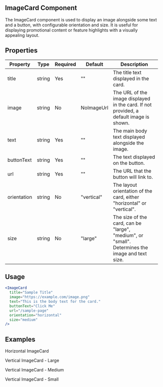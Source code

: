 
## ImageCard Component

<div className="component-guide text-white">
<p>The ImageCard component is used to display an image alongside some text and a button, with configurable orientation and size. It is useful for displaying promotional content or feature highlights with a visually appealing layout.</p>

## Properties

| Property    | Type   | Required | Default    | Description                                                                                     |
| ----------- | ------ | -------- | ---------- | ----------------------------------------------------------------------------------------------- |
| title       | string | Yes      | ""         | The title text displayed in the card.                                                           |
| image       | string | No       | NoImageUrl | The URL of the image displayed in the card. If not provided, a default image is shown.          |
| text        | string | Yes      | ""         | The main body text displayed alongside the image.                                               |
| buttonText  | string | Yes      | ""         | The text displayed on the button.                                                               |
| url         | string | Yes      | ""         | The URL that the button will link to.                                                           |
| orientation | string | No       | "vertical" | The layout orientation of the card, either "horizontal" or "vertical".                          |
| size        | string | No       | "large"    | The size of the card, can be "large", "medium", or "small". Determines the image and text size. |

## Usage

```jsx
<ImageCard
  title="Sample Title"
  image="https://example.com/image.png"
  text="This is the body text for the card."
  buttonText="Click Me"
  url="/sample-page"
  orientation="horizontal"
  size="medium"
/>
```

## Examples

<p>Horizontal ImageCard</p>
<ImageCard
  buttonText="Button Text"
  text="This is a text body"
  title="This is the Title"
  orientation="horizontal"
  url="/"
/>

<p>Vertical ImageCard - Large</p>
<ImageCard
  buttonText="Button Text"
  text="This is a text body"
  title="This is the Title"
  orientation="vertical"
  url="/"
  size="large"
/>

<p>Vertical ImageCard - Medium</p>
<ImageCard
  buttonText="Button Text"
  text="This is a text body"
  title="This is the Title"
  orientation="vertical"
  url="/"
  size="medium"
/>

<p>Vertical ImageCard - Small</p>
<ImageCard
  buttonText="Button Text"
  text="This is a text body"
  title="This is the Title"
  orientation="vertical"
  url="/"
  size="small"
/>

</div>
